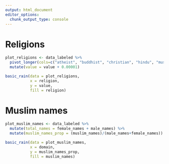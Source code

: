 ```yaml
---
output: html_document
editor_options: 
  chunk_output_type: console
---
```

# Religions
```r
plot_religions <- data_labeled %>%
  pivot_longer(cols=c("atheist", "buddhist", "christian", "hindu", "muslim", "jew"), names_to="religion") %>% 
  mutate(value = value + 0.00001)

basic_rain(data = plot_religions,
           x = religion,
           y = value,
           fill = religion)
```

# Muslim names
```r

plot_muslim_names <- data_labeled %>% 
  mutate(total_names = female_names + male_names) %>% 
  mutate(muslim_names_prop = (muslim_names)/(male_names+female_names))

basic_rain(data = plot_muslim_names,
           x = domain,
           y = muslim_names_prop,
           fill = muslim_names)
```